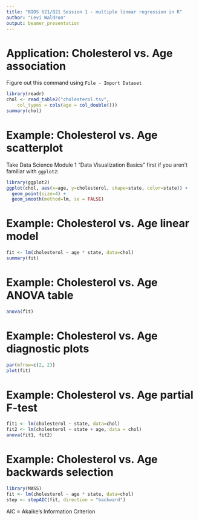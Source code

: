 ```yaml
---
title: "BIOS 621/821 Session 1 - multiple linear regression in R"
author: "Levi Waldron"
output: beamer_presentation
---
```


Application: Cholesterol vs. Age association
========================================================

Figure out this command using `File - Import Dataset`

```r
library(readr)
chol <- read_table2("cholesterol.tsv", 
    col_types = cols(age = col_double()))
summary(chol)
```

Example: Cholesterol vs. Age scatterplot
========================================================

Take Data Science Module 1 "Data Visualization Basics" first if you aren't familiar with `ggplot2`:
```r
library(ggplot2)
ggplot(chol, aes(x=age, y=cholesterol, shape=state, color=state)) + 
  geom_point(size=4) +
  geom_smooth(method=lm, se = FALSE)
```


Example: Cholesterol vs. Age linear model
========================================================

\tiny
```r
fit <- lm(cholesterol ~ age * state, data=chol)
summary(fit)
```

Example: Cholesterol vs. Age ANOVA table
========================================================

```r
anova(fit)
```


Example: Cholesterol vs. Age diagnostic plots
========================================================

```r
par(mfrow=c(2, 2))
plot(fit)
```

Example: Cholesterol vs. Age partial F-test
========================================================

```r
fit1 <- lm(cholesterol ~ state, data=chol)
fit2 <- lm(cholesterol ~ state + age, data = chol)
anova(fit1, fit2)
```

Example: Cholesterol vs. Age backwards selection
========================================================

\small
```r
library(MASS)
fit <- lm(cholesterol ~ age * state, data=chol)
step <- stepAIC(fit, direction = "backward")
```
\small
AIC = Akaike's Information Criterion

